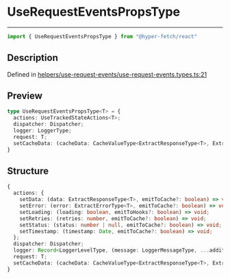 

# UseRequestEventsPropsType

<div class="api-docs__separator" data-reactroot="">

---

</div><div class="api-docs__import" data-reactroot="">

```ts
import { UseRequestEventsPropsType } from "@hyper-fetch/react"
```

</div><div class="api-docs__section">

## Description

</div><div class="api-docs__description"><span class="api-docs__do-not-parse">



</span></div><p class="api-docs__definition">

Defined in [helpers/use-request-events/use-request-events.types.ts:21](https://github.com/BetterTyped/hyper-fetch/blob/3f01c37e/packages/react/src/helpers/use-request-events/use-request-events.types.ts#L21)

</p><div class="api-docs__section">

## Preview

</div><div class="api-docs__preview type">

```ts
type UseRequestEventsPropsType<T> = {
  actions: UseTrackedStateActions<T>; 
  dispatcher: Dispatcher; 
  logger: LoggerType; 
  request: T; 
  setCacheData: (cacheData: CacheValueType<ExtractResponseType<T>, ExtractErrorType<T>>) => void; 
}
```

</div><div class="api-docs__section">

## Structure

</div><div class="api-docs__returns">

```ts
{
  actions: {
    setData: (data: ExtractResponseType<T>, emitToCache?: boolean) => void;
    setError: (error: ExtractErrorType<T>, emitToCache?: boolean) => void;
    setLoading: (loading: boolean, emitToHooks?: boolean) => void;
    setRetries: (retries: number, emitToCache?: boolean) => void;
    setStatus: (status: number | null, emitToCache?: boolean) => void;
    setTimestamp: (timestamp: Date, emitToCache?: boolean) => void;
  };
  dispatcher: Dispatcher;
  logger: Record<LoggerLevelType, (message: LoggerMessageType, ...additionalData: LoggerMessageType[]) => void>;
  request: T;
  setCacheData: (cacheData: CacheValueType<ExtractResponseType<T>, ExtractErrorType<T>>) => void;
}
```

</div>